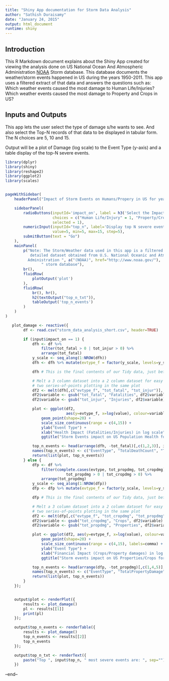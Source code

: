```yaml
---
title: "Shiny App documentation for Storm Data Analysis"
author: "Sathish Duraisamy"
date: "January 24, 2015"
output: html_document
runtime: shiny
---
```


## Introduction
This R Markdown document explains about the Shiny App created for
viewing the analysis done on US National Ocean And Atmospheric Administration
[NOAA](http://www.noaa.gov) Storm database. This database documents the weather/storm events
happened in US during the years 1950-2011. This app uses a filtered extract
of that data and answers the questions such as:
Which weather events caused the most damage to Human Life/Injuries?
Which weather events caused the most damage to Property and Crops in US?


## Inputs and Outputs
This app lets the user select the type of damage s/he wants to see. And also
select the Top-N records of that data to be displayed in tabular form. The N
choices are 5, 10 and 15.

Output will be a plot of Damage (log scale) to the Event Type (y-axis) and 
a table display of the top-N severe events.


```r
library(dplyr)
library(shiny)
library(reshape2)
library(ggplot2)
library(scales)


pageWithSidebar(
    headerPanel("Impact of Storm Events on Humans/Propery in US for years 1950-2011"),

    sidebarPanel(
        radioButtons(inputId='impact_on', label = h3('Select the Impact on:'),
                     choices = c("Human Life/Injury" = 1, "Property/Crops" = 2),
                     selected = 1),
        numericInput(inputId="top_n", label='Display top N severe events:',
                     value=5, min=5, max=15, step=5),
        submitButton(text = "Go")
    ),
    mainPanel(
        p("Note: The Storm/Weather data used in this app is a filtered extract of much
           detailed dataset obtained from U.S. National Oceanic and Atmospheric
          Administration ", a("(NOAA)", href="http://www.noaa.gov/"),
                " storm database"),
        br(),
        fluidRow(
            plotOutput('plot')
        ),
        fluidRow(
            br(), hr(),
            h2(textOutput("top_n_txt")),
            tableOutput('top_n_events')
        )
    )
)

   plot_damage <- reactive({
        df <- read.csv("storm_data_analysis_short.csv", header=TRUE)

        if (input$impact_on == 1) {
            dfh <- df %>%
                filter(tot_fatal > 0 | tot_injur > 0) %>%
                arrange(tot_fatal)
            y_scale <- seq_along(1:NROW(dfh))
            dfh <- dfh %>% mutate(evtype_f = factor(y_scale, levels=y_scale, labels=evtype))

            dfh # This is the final contents of our Tidy data, just before plotting

            # Melt a 3 column dataset into a 2 column dataset for easy
            # two series-of-points plotting in the same plot
            df2 <- melt(dfh[,c("evtype_f", "tot_fatal", "tot_injur")], id="evtype_f")
            df2$variable <- gsub("tot_fatal", "Fatalities", df2$variable)
            df2$variable <- gsub("tot_injur", "Injuries", df2$variable)

            plot <- ggplot(df2,
                           aes(y=evtype_f, x=log(value), colour=variable, size=value)) +
                geom_point(shape=20) +
                scale_size_continuous(range = c(4,15)) +
                ylab("Event Type") +
                xlab("Health Impact (Fatalities/Injuries) in log scale") +
                ggtitle("Storm Events impact on US Population Health for 1950-2011")

            top_n_events <- head(arrange(dfh, -tot_fatal)[,c(1,2,3)], input$top_n)
            names(top_n_events) <- c("EventType", "TotalDeathCount", "TotalInjuryCount")
            return(list(plot, top_n_events))
        } else {
            dfp <- df %>%
                filter(complete.cases(evtype, tot_propdmg, tot_cropdmg) &
                           tot_propdmg > 0 | tot_cropdmg > 0) %>%
                arrange(tot_propdmg)
            y_scale <- seq_along(1:NROW(dfp))
            dfp <- dfp %>% mutate(evtype_f = factor(y_scale, levels=y_scale, labels=evtype))

            dfp # This is the final contents of our Tidy data, just before plotting

            # Melt a 3 column dataset into a 2 column dataset for easy
            # two series-of-points plotting in the same plot
            df2 <- melt(dfp[,c("evtype_f", "tot_cropdmg", "tot_propdmg")], id="evtype_f")
            df2$variable <- gsub("tot_cropdmg", "Crops", df2$variable)
            df2$variable <- gsub("tot_propdmg", "Properties", df2$variable)

            plot <- ggplot(df2, aes(y=evtype_f, x=log(value), colour=variable, size=value)) +
                geom_point(shape=20) +
                scale_size_continuous(range = c(4,15), labels=comma) +
                ylab("Event Type") +
                xlab("Financial Impact (Crops/Property damages) in log scale") +
                ggtitle("Storm events impact on US Properties/Crops for 1950-2011")

            top_n_events <- head(arrange(dfp, -tot_propdmg)[,c(1,4,5)], input$top_n)
            names(top_n_events) <- c("EventType", "TotalPropertyDamage", "TotalCropDamage")
            return(list(plot, top_n_events))
        }
    });


    output$plot <- renderPlot({
        results <- plot_damage()
        pl <- results[[1]]
        print(pl)
    });

    output$top_n_events <- renderTable({
        results <- plot_damage()
        top_n_events <- results[[2]]
        top_n_events
    });

    output$top_n_txt <- renderText({
        paste("Top ", input$top_n, " most severe events are: ", sep="")
    })


```


--end--